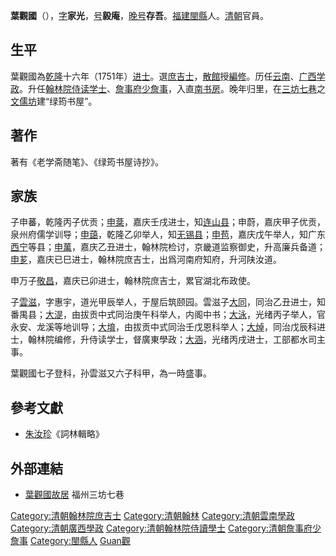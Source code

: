'''葉觀國'''（{{bd|1720年||1792年||Ye葉}}），[[表字|字]]'''家光'''，[[号|号]]'''毅庵'''，[[晚号|晚号]]'''存吾'''。[[福建|福建]][[閩縣|閩縣]]人。[[清朝|清朝]]官員。

==生平==
葉觀國為[[乾隆|乾隆]]十六年（1751年）[[进士|进士]]。選[[庶吉士|庶吉士]]，[[散館|散館]]授[[編修|編修]]。历任[[云南|云南]]、[[广西|广西]][[学政|学政]]。升任[[翰林院侍读学士|翰林院侍读学士]]、[[詹事府|詹事府]][[少詹事|少詹事]]，入直[[南书房|南书房]]。晚年归里，在[[三坊七巷|三坊七巷]]之[[文儒坊|文儒坊]]建“绿筠书屋”。

==著作==
著有《老学斋随笔》、《绿筠书屋诗抄》。

==家族==
子申蕃，乾隆丙子优贡；[[葉申棻|申棻]]，嘉庆壬戌进士，知[[连山县|连山县]]；申蔚，嘉庆甲子优贡，泉州府儒学训导；[[葉申藹|申藹]]，乾隆乙卯举人，知[[无锡县|无锡县]]；[[葉申苞|申苞]]，嘉庆戊午举人，知广东[[西寧縣|西宁]]等县；[[葉申萬|申萬]]，嘉庆乙丑进士，翰林院检讨，京畿道监察御史，升高廉兵备道；[[葉申芗|申芗]]，嘉庆已巳进士，翰林院庶吉士，出爲河南府知府，升河陕汝道。

申万子[[葉敬昌|敬昌]]，嘉庆已卯进士，翰林院庶吉士，累官湖北布政使。

子[[葉雲滋|雲滋]]，字惠宇，道光甲辰举人，于屋后筑颐园。雲滋子[[葉大同|大同]]，同治乙丑进士，知番禺县；[[葉大湜|大湜]]，由拔贡中式同治庚午科举人，内阁中书；[[葉大泳|大泳]]，光绪丙子举人，官永安、龙溪等地训导；[[葉大堉|大堉]]，由拔贡中式同治壬戊恩科举人；[[葉大焯|大焯]]，同治戊辰科进士，翰林院编修，升侍读学士，督廣東學政；[[葉大涵|大涵]]，光绪丙戌进士，工部都水司主事。

葉觀國七子登科，孙雲滋又六子科甲，為一時盛事。

==參考文獻==
*[[朱汝珍|朱汝珍]]《詞林輯略》

==外部連結==
*[https://web.archive.org/web/20190209124409/http://www.fjyeshi.org/a/simiaoguji/yeshiguji/2017/0314/300.html 葉觀國故居] 福州三坊七巷

{{乾隆十六年辛未科殿試金榜}}
{{閩縣葉觀國家族}}
{{DEFAULTSORT:Ye葉}}
[[Category:清朝翰林院庶吉士|Category:清朝翰林院庶吉士]]
[[Category:清朝翰林|Category:清朝翰林]]
[[Category:清朝雲南學政|Category:清朝雲南學政]]
[[Category:清朝廣西學政|Category:清朝廣西學政]]
[[Category:清朝翰林院侍讀學士|Category:清朝翰林院侍讀學士]]
[[Category:清朝詹事府少詹事|Category:清朝詹事府少詹事]]
[[Category:閩縣人|Category:閩縣人]]
[[Category:福州三山葉氏|Guan觀]]